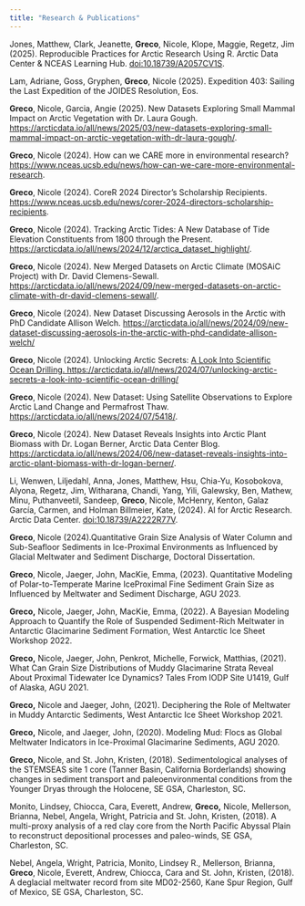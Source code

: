 ```yaml
---
title: "Research & Publications"
---
```


Jones, Matthew, Clark, Jeanette, **Greco**, Nicole, Klope, Maggie, Regetz, Jim (2025). Reproducible Practices for Arctic Research Using R. Arctic Data Center & NCEAS Learning Hub. [doi:10.18739/A2057CV1S](https://learning.nceas.ucsb.edu/2025-02-arctic/).

Lam, Adriane, Goss, Gryphen, **Greco**, Nicole (2025). Expedition 403: Sailing the Last Expedition of the JOIDES Resolution, Eos.

**Greco**, Nicole, Garcia, Angie (2025). New Datasets Exploring Small Mammal Impact on Arctic Vegetation with Dr. Laura Gough. <https://arcticdata.io/all/news/2025/03/new-datasets-exploring-small-mammal-impact-on-arctic-vegetation-with-dr-laura-gough/>.

**Greco**, Nicole (2024). How can we CARE more in environmental research? <https://www.nceas.ucsb.edu/news/how-can-we-care-more-environmental-research>.

**Greco**, Nicole (2024). CoreR 2024 Director’s Scholarship Recipients. <https://www.nceas.ucsb.edu/news/corer-2024-directors-scholarship-recipients>.

**Greco**, Nicole (2024). Tracking Arctic Tides: A New Database of Tide Elevation Constituents from 1800 through the Present. <https://arcticdata.io/all/news/2024/12/arctica_dataset_highlight/>.

**Greco**, Nicole (2024). New Merged Datasets on Arctic Climate (MOSAiC Project) with Dr. David Clemens-Sewall. <https://arcticdata.io/all/news/2024/09/new-merged-datasets-on-arctic-climate-with-dr-david-clemens-sewall/>.

**Greco**, Nicole (2024). New Dataset Discussing Aerosols in the Arctic with PhD Candidate Allison Welch. <https://arcticdata.io/all/news/2024/09/new-dataset-discussing-aerosols-in-the-arctic-with-phd-candidate-allison-welch/>

**Greco**, Nicole (2024). Unlocking Arctic Secrets: [A Look Into Scientific Ocean Drilling. https://arcticdata.io/all/news/2024/07/unlocking-arctic-secrets-a-look-into-scientific-ocean-drilling/](https://arcticdata.io/all/news/2024/07/unlocking-arctic-secrets-a-look-into-scientific-ocean-drilling/)

**Greco**, Nicole (2024). New Dataset: Using Satellite Observations to Explore Arctic Land Change and Permafrost Thaw. <https://arcticdata.io/all/news/2024/07/5418/>.

**Greco**, Nicole (2024). New Dataset Reveals Insights into Arctic Plant Biomass with Dr. Logan Berner, Arctic Data Center Blog. <https://arcticdata.io/all/news/2024/06/new-dataset-reveals-insights-into-arctic-plant-biomass-with-dr-logan-berner/>.

Li, Wenwen, Liljedahl, Anna, Jones, Matthew, Hsu, Chia-Yu, Kosobokova, Alyona, Regetz, Jim, Witharana, Chandi, Yang, Yili, Galewsky, Ben, Mathew, Minu, Puthanveetil, Sandeep, **Greco**, Nicole, McHenry, Kenton, Galaz García, Carmen, and Holman Billmeier, Kate, (2024). AI for Arctic Research. Arctic Data Center. [doi:10.18739/A2222R77V](https://doi.org/10.18739/A2222R77V).

**Greco**, Nicole (2024).Quantitative Grain Size Analysis of Water Column and Sub-Seafloor Sediments in Ice-Proximal Environments as Influenced by Glacial Meltwater and Sediment Discharge, Doctoral Dissertation.

**Greco**, Nicole, Jaeger, John, MacKie, Emma, (2023). Quantitative Modeling of Polar-to-Temperate Marine IceProximal Fine Sediment Grain Size as Influenced by Meltwater and Sediment Discharge, AGU 2023.

**Greco,** Nicole, Jaeger, John, MacKie, Emma, (2022). A Bayesian Modeling Approach to Quantify the Role of Suspended Sediment-Rich Meltwater in Antarctic Glacimarine Sediment Formation, West Antarctic Ice Sheet Workshop 2022.

**Greco,** Nicole, Jaeger, John, Penkrot, Michelle, Forwick, Matthias, (2021). What Can Grain Size Distributions of Muddy Glacimarine Strata Reveal About Proximal Tidewater Ice Dynamics? Tales From IODP Site U1419, Gulf of Alaska, AGU 2021.

**Greco,** Nicole and Jaeger, John, (2021). Deciphering the Role of Meltwater in Muddy Antarctic Sediments, West Antarctic Ice Sheet Workshop 2021.

**Greco,** Nicole, and Jaeger, John, (2020). Modeling Mud: Flocs as Global Meltwater Indicators in Ice-Proximal Glacimarine Sediments, AGU 2020.

**Greco,** Nicole, and St. John, Kristen, (2018). Sedimentological analyses of the STEMSEAS site 1 core (Tanner Basin, California Borderlands) showing changes in sediment transport and paleoenvironmental conditions from the Younger Dryas through the Holocene, SE GSA, Charleston, SC.

Monito, Lindsey, Chiocca, Cara, Everett, Andrew, **Greco,** Nicole, Mellerson, Brianna, Nebel, Angela, Wright, Patricia and St. John, Kristen, (2018). A multi-proxy analysis of a red clay core from the North Pacific Abyssal Plain to reconstruct depositional processes and paleo-winds, SE GSA, Charleston, SC.

Nebel, Angela, Wright, Patricia, Monito, Lindsey R., Mellerson, Brianna, **Greco**, Nicole, Everett, Andrew, Chiocca, Cara and St. John, Kristen, (2018). A deglacial meltwater record from site MD02-2560, Kane Spur Region, Gulf of Mexico, SE GSA, Charleston, SC. 
